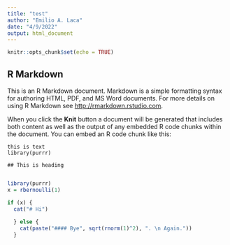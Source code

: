 ```yaml
---
title: "test"
author: "Emilio A. Laca"
date: "4/9/2022"
output: html_document
---
```


```r
knitr::opts_chunk$set(echo = TRUE)
```

## R Markdown

This is an R Markdown document. Markdown is a simple formatting syntax for authoring HTML, PDF, and MS Word documents. For more details on using R Markdown see <http://rmarkdown.rstudio.com>.

When you click the **Knit** button a document will be generated that includes both content as well as the output of any embedded R code chunks within the document. You can embed an R code chunk like this:

```asis

this is text  
library(purrr)

## This is heading


```


```r
library(purrr)
x = rbernoulli(1)

if (x) {
  cat("# Hi") 
    
  } else {
    cat(paste("#### Bye", sqrt(rnorm(1)^2), ". \n Again."))
  }
  


```

